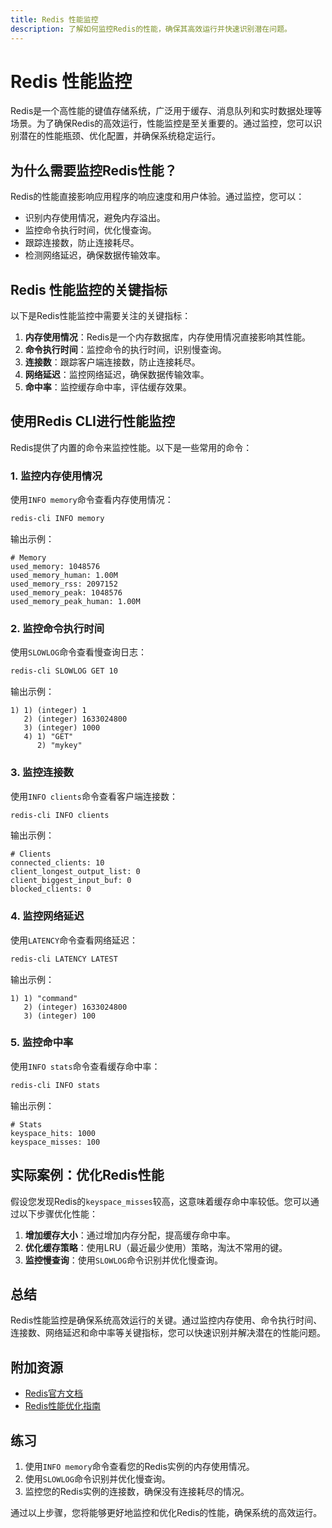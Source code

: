 ```yaml
---
title: Redis 性能监控
description: 了解如何监控Redis的性能，确保其高效运行并快速识别潜在问题。
---
```


# Redis 性能监控

Redis是一个高性能的键值存储系统，广泛用于缓存、消息队列和实时数据处理等场景。为了确保Redis的高效运行，性能监控是至关重要的。通过监控，您可以识别潜在的性能瓶颈、优化配置，并确保系统稳定运行。

## 为什么需要监控Redis性能？

Redis的性能直接影响应用程序的响应速度和用户体验。通过监控，您可以：

- 识别内存使用情况，避免内存溢出。
- 监控命令执行时间，优化慢查询。
- 跟踪连接数，防止连接耗尽。
- 检测网络延迟，确保数据传输效率。

## Redis 性能监控的关键指标

以下是Redis性能监控中需要关注的关键指标：

1. **内存使用情况**：Redis是一个内存数据库，内存使用情况直接影响其性能。
2. **命令执行时间**：监控命令的执行时间，识别慢查询。
3. **连接数**：跟踪客户端连接数，防止连接耗尽。
4. **网络延迟**：监控网络延迟，确保数据传输效率。
5. **命中率**：监控缓存命中率，评估缓存效果。

## 使用Redis CLI进行性能监控

Redis提供了内置的命令来监控性能。以下是一些常用的命令：

### 1. 监控内存使用情况

使用`INFO memory`命令查看内存使用情况：

```bash
redis-cli INFO memory
```

输出示例：

```
# Memory
used_memory: 1048576
used_memory_human: 1.00M
used_memory_rss: 2097152
used_memory_peak: 1048576
used_memory_peak_human: 1.00M
```

### 2. 监控命令执行时间

使用`SLOWLOG`命令查看慢查询日志：

```bash
redis-cli SLOWLOG GET 10
```

输出示例：

```
1) 1) (integer) 1
   2) (integer) 1633024800
   3) (integer) 1000
   4) 1) "GET"
      2) "mykey"
```

### 3. 监控连接数

使用`INFO clients`命令查看客户端连接数：

```bash
redis-cli INFO clients
```

输出示例：

```
# Clients
connected_clients: 10
client_longest_output_list: 0
client_biggest_input_buf: 0
blocked_clients: 0
```

### 4. 监控网络延迟

使用`LATENCY`命令查看网络延迟：

```bash
redis-cli LATENCY LATEST
```

输出示例：

```
1) 1) "command"
   2) (integer) 1633024800
   3) (integer) 100
```

### 5. 监控命中率

使用`INFO stats`命令查看缓存命中率：

```bash
redis-cli INFO stats
```

输出示例：

```
# Stats
keyspace_hits: 1000
keyspace_misses: 100
```

## 实际案例：优化Redis性能

假设您发现Redis的`keyspace_misses`较高，这意味着缓存命中率较低。您可以通过以下步骤优化性能：

1. **增加缓存大小**：通过增加内存分配，提高缓存命中率。
2. **优化缓存策略**：使用LRU（最近最少使用）策略，淘汰不常用的键。
3. **监控慢查询**：使用`SLOWLOG`命令识别并优化慢查询。

## 总结

Redis性能监控是确保系统高效运行的关键。通过监控内存使用、命令执行时间、连接数、网络延迟和命中率等关键指标，您可以快速识别并解决潜在的性能问题。

## 附加资源

- [Redis官方文档](https://redis.io/documentation)
- [Redis性能优化指南](https://redis.io/topics/performance)

## 练习

1. 使用`INFO memory`命令查看您的Redis实例的内存使用情况。
2. 使用`SLOWLOG`命令识别并优化慢查询。
3. 监控您的Redis实例的连接数，确保没有连接耗尽的情况。

通过以上步骤，您将能够更好地监控和优化Redis的性能，确保系统的高效运行。